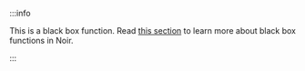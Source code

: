 :::info

This is a black box function. Read [this section](../../black_box_fns) to learn more about black box functions in Noir.

:::
